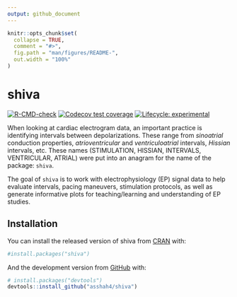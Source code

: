 ```yaml
---
output: github_document
---
```


<!-- README.md is generated from README.Rmd. Please edit that file -->

```r
knitr::opts_chunk$set(
  collapse = TRUE,
  comment = "#>",
  fig.path = "man/figures/README-",
  out.width = "100%"
)
```

# shiva

<!-- badges: start -->
[![R-CMD-check](https://github.com/asshah4/shiva/workflows/R-CMD-check/badge.svg)](https://github.com/asshah4/shiva/actions)
[![Codecov test coverage](https://codecov.io/gh/asshah4/shiva/branch/main/graph/badge.svg)](https://codecov.io/gh/asshah4/shiva?branch=main)
[![Lifecycle: experimental](https://img.shields.io/badge/lifecycle-experimental-orange.svg)](https://lifecycle.r-lib.org/articles/stages.html#experimental)
<!-- badges: end -->

When looking at cardiac electrogram data, an important practice is identifying intervals between depolarizations. These range from _sinoatrial_ conduction properties, _atrioventricular_ and _ventriculoatrial_ intervals, _Hissian_ intervals, etc. These names (STIMULATION, HISSIAN, INTERVALS, VENTRICULAR, ATRIAL) were put into an anagram for the name of the package: `shiva`. 

The goal of `shiva` is to work with electrophysiology (EP) signal data to help evaluate intervals, pacing maneuvers, stimulation protocols, as well as generate informative plots for teaching/learning and understanding of EP studies.

## Installation

You can install the released version of shiva from [CRAN](https://CRAN.R-project.org) with:

```r
#install.packages("shiva")
```

And the development version from [GitHub](https://github.com/) with:

```r
# install.packages("devtools")
devtools::install_github("asshah4/shiva")
```
